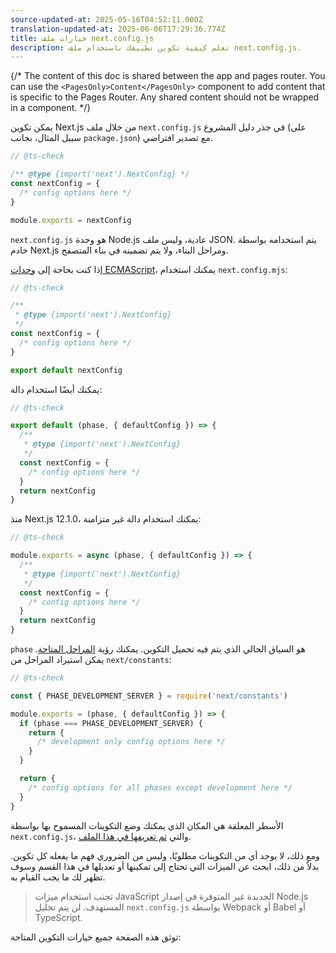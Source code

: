 ```yaml
---
source-updated-at: 2025-05-16T04:52:11.000Z
translation-updated-at: 2025-06-06T17:29:36.774Z
title: خيارات ملف next.config.js
description: تعلم كيفية تكوين تطبيقك باستخدام ملف next.config.js.
---
```


{/* The content of this doc is shared between the app and pages router. You can use the `<PagesOnly>Content</PagesOnly>` component to add content that is specific to the Pages Router. Any shared content should not be wrapped in a component. */}

يمكن تكوين Next.js من خلال ملف `next.config.js` في جذر دليل المشروع (على سبيل المثال، بجانب `package.json`) مع تصدير افتراضي.

```js filename="next.config.js"
// @ts-check

/** @type {import('next').NextConfig} */
const nextConfig = {
  /* config options here */
}

module.exports = nextConfig
```

`next.config.js` هو وحدة Node.js عادية، وليس ملف JSON. يتم استخدامه بواسطة خادم Next.js ومراحل البناء، ولا يتم تضمينه في بناء المتصفح.

إذا كنت بحاجة إلى [وحدات ECMAScript](https://nodejs.org/api/esm.html)، يمكنك استخدام `next.config.mjs`:

```js filename="next.config.mjs"
// @ts-check

/**
 * @type {import('next').NextConfig}
 */
const nextConfig = {
  /* config options here */
}

export default nextConfig
```

يمكنك أيضًا استخدام دالة:

```js filename="next.config.mjs"
// @ts-check

export default (phase, { defaultConfig }) => {
  /**
   * @type {import('next').NextConfig}
   */
  const nextConfig = {
    /* config options here */
  }
  return nextConfig
}
```

منذ Next.js 12.1.0، يمكنك استخدام دالة غير متزامنة:

```js filename="next.config.js"
// @ts-check

module.exports = async (phase, { defaultConfig }) => {
  /**
   * @type {import('next').NextConfig}
   */
  const nextConfig = {
    /* config options here */
  }
  return nextConfig
}
```

`phase` هو السياق الحالي الذي يتم فيه تحميل التكوين. يمكنك رؤية [المراحل المتاحة](https://github.com/vercel/next.js/blob/5e6b008b561caf2710ab7be63320a3d549474a5b/packages/next/shared/lib/constants.ts#L19-L23). يمكن استيراد المراحل من `next/constants`:

```js
// @ts-check

const { PHASE_DEVELOPMENT_SERVER } = require('next/constants')

module.exports = (phase, { defaultConfig }) => {
  if (phase === PHASE_DEVELOPMENT_SERVER) {
    return {
      /* development only config options here */
    }
  }

  return {
    /* config options for all phases except development here */
  }
}
```

الأسطر المعلقة هي المكان الذي يمكنك وضع التكوينات المسموح بها بواسطة `next.config.js`، والتي [تم تعريفها في هذا الملف](https://github.com/vercel/next.js/blob/canary/packages/next/src/server/config-shared.ts).

ومع ذلك، لا يوجد أي من التكوينات مطلوبًا، وليس من الضروري فهم ما يفعله كل تكوين. بدلاً من ذلك، ابحث عن الميزات التي تحتاج إلى تمكينها أو تعديلها في هذا القسم وسوف تظهر لك ما يجب القيام به.

> تجنب استخدام ميزات JavaScript الجديدة غير المتوفرة في إصدار Node.js المستهدف. لن يتم تحليل `next.config.js` بواسطة Webpack أو Babel أو TypeScript.

توثق هذه الصفحة جميع خيارات التكوين المتاحة:
